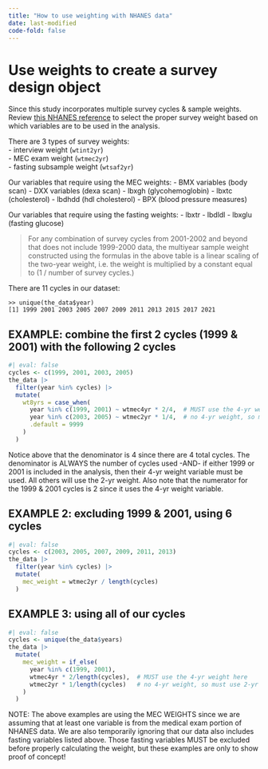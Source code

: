 ```yaml
---
title: "How to use weighting with NHANES data"
date: last-modified
code-fold: false
---
```



# Use weights to create a survey design object

Since this study incorporates multiple survey cycles & sample weights. Review 
[this NHANES reference](https://wwwn.cdc.gov/nchs/nhanes/tutorials/weighting.aspx) to 
select the proper survey weight based on which variables are to be used in the analysis.

There are 3 types of survey weights:  
- interview weight (`wtint2yr`)  
- MEC exam weight (`wtmec2yr`)  
- fasting subsample weight (`wtsaf2yr`)

Our variables that require using the MEC weights:
- BMX variables (body scan)
- DXX variables (dexa scan)
- lbxgh (glycohemoglobin)
- lbxtc (cholesterol)
- lbdhdd (hdl cholesterol)
- BPX (blood pressure measures)

Our variables that require using the fasting weights:
- lbxtr
- lbdldl
- lbxglu (fasting glucose)

> For any combination of survey cycles from 2001-2002 and beyond that does not include 1999-2000 data, the multiyear sample weight constructed using the formulas in the above table is a linear scaling of the two-year weight, i.e. the weight is multiplied by a constant equal to (1 / number of survey cycles.) 

There are 11 cycles in our dataset:
```
>> unique(the_data$year)
[1] 1999 2001 2003 2005 2007 2009 2011 2013 2015 2017 2021
```

## EXAMPLE: combine the first 2 cycles (1999 & 2001) with the following 2 cycles
```r
#| eval: false
cycles <- c(1999, 2001, 2003, 2005)
the_data |> 
  filter(year %in% cycles) |>
  mutate(
    wt8yrs = case_when(
      year %in% c(1999, 2001) ~ wtmec4yr * 2/4,  # MUST use the 4-yr weight here
      year %in% c(2003, 2005) ~ wtmec2yr * 1/4,  # no 4-yr weight, so must use 2-yr weight
      .default = 9999
    )
  )
```
Notice above that the denominator is 4 since there are 4 total cycles. The denominator is
ALWAYS the number of cycles used -AND- if either 1999 or 2001 is included in the analysis,
then their 4-yr weight variable must be used. All others will use the 2-yr weight. Also
note that the numerator for the 1999 & 2001 cycles is 2 since it uses the 4-yr weight variable.

## EXAMPLE 2: excluding 1999 & 2001, using 6 cycles
```r
#| eval: false
cycles <- c(2003, 2005, 2007, 2009, 2011, 2013)
the_data |> 
  filter(year %in% cycles) |> 
  mutate(
    mec_weight = wtmec2yr / length(cycles)
  )
```

## EXAMPLE 3: using all of our cycles
```r
#| eval: false
cycles <- unique(the_data$years)
the_data |> 
  mutate(
    mec_weight = if_else(
      year %in% c(1999, 2001), 
      wtmec4yr * 2/length(cycles),  # MUST use the 4-yr weight here
      wtmec2yr * 1/length(cycles)   # no 4-yr weight, so must use 2-yr weight
    )
  )
```

NOTE: The above examples are using the MEC WEIGHTS since we are assuming that at least
one variable is from the medical exam portion of NHANES data. We are also temporarily
ignoring that our data also includes fasting variables listed above. Those fasting 
variables MUST be excluded before properly calculating the weight, but these examples 
are only to show proof of concept!
